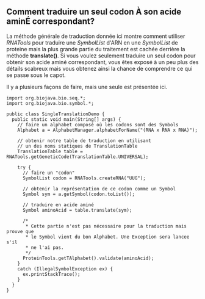 == Comment traduire un seul codon À son acide aminÉ correspondant? ==

La méthode générale de traduction donnée ici montre comment utiliser ''RNATools'' pour traduire une ''SymbolList'' d'ARN en une ''SymbolList'' de proteine mais la plus grande partie du traitement est cachée derrière la méthode '''translate()'''. Si vous voulez seulement traduire un seul codon pour obtenir son acide aminé correspondant, vous êtes exposé à un peu plus des détails scabreux mais vous obtenez ainsi la chance de comprendre ce qui se passe sous le capot.

Il y a plusieurs façons de faire, mais une seule est présentée ici.

<pre>
import org.biojava.bio.seq.*;
import org.biojava.bio.symbol.*;

public class SingleTranslationDemo {
  public static void main(String[] args) {
    // faire un alphabet composé où les codons sont des Symbols
    Alphabet a = AlphabetManager.alphabetForName("(RNA x RNA x RNA)");

    // obtenir notre table de traduction en utilisant 
    // un des noms statiques de TranslationTable
    TranslationTable table = RNATools.getGeneticCode(TranslationTable.UNIVERSAL);

    try {
      // faire un "codon"
      SymbolList codon = RNATools.createRNA("UUG");

      // obtenir la représentation de ce codon comme un Symbol
      Symbol sym = a.getSymbol(codon.toList());

      // traduire en acide aminé
      Symbol aminoAcid = table.translate(sym);

      /*
       * Cette partie n'est pas nécessaire pour la traduction mais prouve que 
       * le Symbol vient du bon Alphabet. Une Exception sera lancee s'il 
       * ne l'ai pas.
       */
      ProteinTools.getTAlphabet().validate(aminoAcid);
    }
    catch (IllegalSymbolException ex) {
      ex.printStackTrace();
    }
  }
}
</pre>